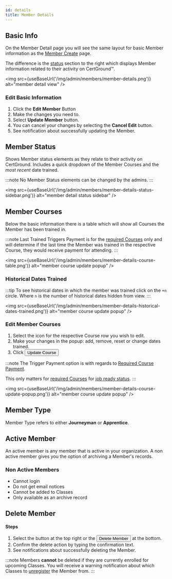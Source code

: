 ```yaml
---
id: details
title: Member Details
---
```




## Basic Info

On the Member Detail page you will see the same layout for basic Member information as the [Member Create][MemberCreate] page.

The difference is the [status][MemberStatus] section to the right which displays Member information related to their activity on CertGround&trade;.

<img src={useBaseUrl('/img/admin/members/member-details.png')} alt="member detail view" />

### Edit Basic Information

1. Click the <Icon path={mdiPencil} /> **Edit Member** Button
2. Make the changes you need to.
3. Select <Icon path={mdiCheckboxMarkedCircleOutline} /> **Update Member** button.
4. You can cancel your changes by selecting the <Icon path={mdiPencilOff} /> **Cancel Edit** button.
5. See notification about successfully updating the Member.

## Member Status

Shows Member status elements as they relate to their activity on CertGround.
Includes a quick dropdown of the Member Courses and the *most recent* date trained.

:::note
No Member Status elements can be changed by the admins.
:::

<img src={useBaseUrl('/img/admin/members/member-details-status-sidebar.png')} alt="member detail status sidebar" />

## Member Courses

Below the basic information there is a table which will show all Courses the Member has been trained in.

:::note
Last Trained Triggers Payment is for the [required Courses][RequiredCourse] only and will determine if the last time the Member was trained in the respective Course, they would receive payment for attending.
:::

<img src={useBaseUrl('/img/admin/members/member-details-course-table.png')} alt="member course update popup" />

### Historical Dates Trained

:::tip
To see historical dates in which the member was trained click on the `+n` circle. Where `n` is the number of historical dates hidden from view.
:::

<img src={useBaseUrl('/img/admin/members/member-details-historical-dates-trained.png')} alt="member course update popup" />

### Edit Member Courses

1. Select the <Icon path={mdiPencil} /> icon for the respective Course row you wish to edit.
2. Make your changes in the popup: add, remove, reset or change dates trained.
3. Click <Button variant="filled">Update Course</Button>


:::note
The Trigger Payment option is with regards to [Required Course Payment][RequiredCoursePayment].

This only matters for [required Courses][RequiredCourse] for [job ready status][JobReady].
:::

<img src={useBaseUrl('/img/admin/members/member-details-course-update-popup.png')} alt="member course update popup" />


## Member Type

Member Type refers to either **Journeyman** or **Apprentice**.

## Active Member

An active member is any member that is active in your organization. A non active member gives you the option of archiving a Member's records.

### Non Active Members

- Cannot login
- Do not get email notices
- Cannot be added to Classes
- Only available as an archive record


## Delete Member

#### Steps

1. Select the <Icon path={mdiDelete} /> button at the top right or the <Button color="warning" variant="filled">Delete Member</Button> at the bottom.
2. Confirm the delete action by typing the confirmation text.
3. See notifications about successfully deleting the Member.

:::note
Members **cannot** be deleted if they are currently enrolled for upcoming Classes. You will receive a <Highlight variant="warning">warning</Highlight> notification about which Classes to [unregister][AdminUnregister] the Member from.
:::

[MemberCreate]: ./create
[RequiredCoursePayment]: ./required-course-payment
[RequiredCourse]: ../course/details#required
[JobReady]: ../course/job-ready#job-ready-status
[MemberStatus]: #member-status
[AdminUnregister]: ../class/details#unregister-members
